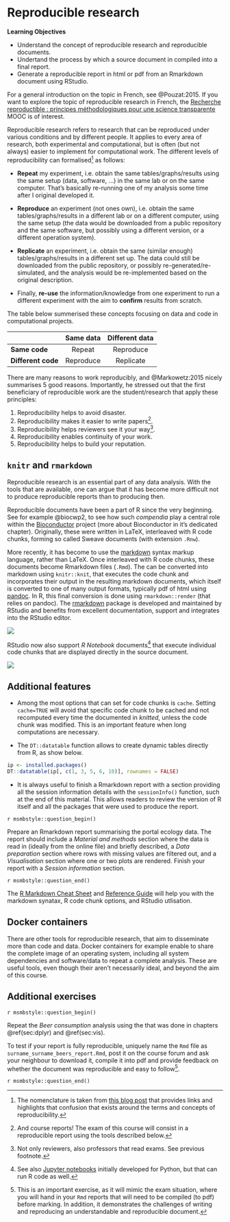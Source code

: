 # Reproducible research {#sec:rr}

**Learning Objectives**

- Understand the concept of reproducible research and reproducible
  documents.
- Undertand the process by which a source document in compiled into a
  final report.
- Generate a reproducible report in html or pdf from an Rmarkdown
  document using RStudio.

For a general introduction on the topic in French, see
@Pouzat:2015. If you want to explore the topic of reproducible
research in French, the [Recherche reproductible : principes
méthodologiques pour une science
transparente](https://www.fun-mooc.fr/courses/course-v1:inria+41016+session01bis/about)
MOOC is of interest.

Reproducible research refers to research that can be reproduced under
various conditions and by different people. It applies to every area
of research, both experimental and computational, but is often (but
not always) easier to implement for computational work. The different
levels of reproducibility can formalised[^rrblog] as follows:


[^rrblog]: The nomenclature is taken from [this blog
    post](https://lgatto.github.io/rr-what-should-be-our-goals/) that
    provides links and highlights that confusion that exists around
    the terms and concepts of reproducibility.

- **Repeat** my experiment, i.e. obtain the same tables/graphs/results
  using the same setup (data, software, ...) in the same lab or on the
  same computer. That's basically re-running one of my analysis some
  time after I original developed it.

- **Reproduce** an experiment (not ones own), i.e. obtain the same
  tables/graphs/results in a different lab or on a different computer,
  using the same setup (the data would be downloaded from a public
  repository and the same software, but possibly using a different
  version, or a different operation system).

- **Replicate** an experiment, i.e. obtain the same (similar enough)
  tables/graphs/results in a different set up. The data could still be
  downloaded from the public repository, or possibly
  re-generated/re-simulated, and the analysis would be re-implemented
  based on the original description.

- Finally, **re-use** the information/knowledge from one experiment to
  run a different experiment with the aim to **confirm** results from
  scratch.

The table below summerised these concepts focusing on data and code in
computational projects.


|                    | Same data | Different data |
|--------------------|:---------:|:--------------:|
| **Same code**      | Repeat    | Reproduce      |
| **Different code** | Reproduce | Replicate      |


There are many reasons to work reproducibly, and @Markowetz:2015
nicely summarises 5 good reasons. Importantly, he stressed out that
the first beneficiary of reproducible work are the student/research
that apply these principles:

1. Reproducibility helps to avoid disaster.
2. Reproducibility makes it easier to write papers[^rrexam1].
3. Reproducibility helps reviewers see it your way[^rrexam2].
4. Reproducibility enables continuity of your work.
5. Reproducibility helps to build your reputation.


[^rrexam1]: And course reports! The exam of this course will consist
    in a reproducible report using the tools described below.
[^rrexam2]: Not only reviewers, also professors that read exams. See
    previous footnote.

## `knitr` and `rmarkdown`

Reproducible research is an essential part of any data analysis. With
the tools that are available, one can argue that it has become more
difficult not to produce reproducible reports than to producing then.

Reproducible documents have been a part of R since the very
beginning. See for example @biocwp2, to see how such *compendia* play a
central role within the [Bioconductor](https://bioconductor.org/)
project (more about Bioconductor in it's dedicated
chapter). Originally, these were written in LaTeX, interleaved with R
code chunks, forming so called Sweave documents (with extension
`.Rnw`).

More recently, it has become to use the
[markdown](https://daringfireball.net/projects/markdown/) syntax
markup language, rather than LaTeX. Once interleaved with R code
chunks, these documents become Rmarkdown files (`.Rmd`). The can be
converted into markdown using `knitr::knit`, that executes the code
chunk and incorporates their output in the resulting markdown
documents, which itself is converted to one of many output formats,
typically pdf of html using [pandoc](http://pandoc.org/). In R, this
final conversion is done using `rmarkdown::render` (that relies on
pandoc). The [rmarkdown](http://rmarkdown.rstudio.com/) package is
developed and maintained by RStudio and benefits from excellent
documentation, support and integrates into the RStudio editor.

![](./figs/rmd.png)

RStudio now also support *R Notebook* documents[^jupyter] that execute
individual code chunks that are displayed directly in the source
document.

![](./figs/rnb.png)

[^jupyter]: See also [Jupyter notebooks](https://jupyter.org/)
initially developed for Python, but that can run R code as well.

## Additional features

- Among the most options that can set for code chunks is
  `cache`. Setting `cache=TRUE` will avoid that specific code chunk to
  be cached and not recomputed every time the documented in *knitted*,
  unless the code chunk was modified. This is an important feature
  when long computations are necessary.

- The `DT::datatable` function allows to create dynamic tables
  directly from R, as show below.

```r
ip <- installed.packages()
DT::datatable(ip[, c(1, 3, 5, 6, 10)], rownames = FALSE)
```

- It is always useful to finish a Rmarkdown report with a section
  providing all the session information details with the
  `sessionInfo()` function, such at the end of this material. This
  allows readers to review the version of R itself and all the
  packages that were used to produce the report.



`r msmbstyle::question_begin()`

Prepare an Rmarkdown report summarising the portal ecology data. The
report should include a *Material and methods* section where the data
is read in (ideally from the online file) and briefly described, a
*Data preparation* section where rows with missing values are filtered
out, and a *Visualisation* section where one or two plots are
rendered. Finish your report with a *Session information* section.

`r msmbstyle::question_end()`

The [R Markdown Cheat
Sheet](https://github.com/rstudio/cheatsheets/raw/master/rmarkdown-2.0.pdf)
and [Reference
Guide](https://www.rstudio.com/wp-content/uploads/2015/03/rmarkdown-reference.pdf)
will help you with the markdown synatax, R code chunk options, and
RStudio utlisation.


## Docker containers

There are other tools for reproducible research, that aim to
disseminate more than code and data. Docker containers for example
enable to share the complete image of an operating system, including
all system dependencies and software/data to repeat a complete
analysis. These are useful tools, even though their aren't necessarily
ideal, and beyond the aim of this course.

## Additional exercises

`r msmbstyle::question_begin()`

Repeat the *Beer consumption* analysis using the that was done in
chapters \@ref(sec:dplyr) and \@ref(sec:vis).

To test if your report is fully reproducible, uniquely name the `Rmd`
file as `surname_surname_beers_report.Rmd`, post it on the course
forum and ask your neighbour to download it, compile it into pdf and
provide feedback on whether the document was reproducible and easy to
follow[^asinexam].

[^asinexam]: This is an important exercise, as it will mimic the exam
    situation, where you will hand in your `Rmd` reports that will
    need to be compiled (to pdf) before marking. In addition, it
    demonstrates the challenges of writing and reproducing an
    understandable and reproducible document.

`r msmbstyle::question_end()`
